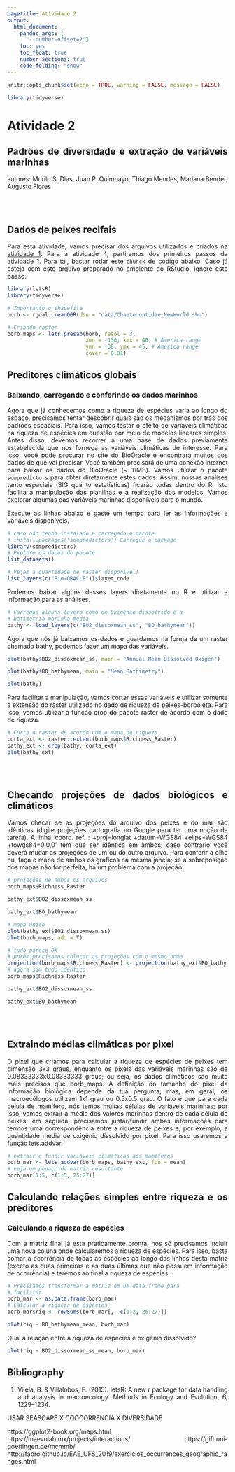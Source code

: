 ```yaml
---
pagetitle: Atividade 2
output:
  html_document:
    pandoc_args: [
      "--number-offset=2"]
    toc: yes
    toc_float: true
    number_sections: true
    code_folding: "show"
---
```


<style>
body {
text-align: justify}
</style>

```r
knitr::opts_chunk$set(echo = TRUE, warning = FALSE, message = FALSE)

library(tidyverse)

```

# Atividade 2 {.unnumbered}

## Padrões de diversidade e extração de variáveis marinhas {.unnumbered}

autores: Murilo S. Dias, Juan P. Quimbayo, Thiago Mendes, Mariana Bender, Augusto Flores

<br></br>

## Dados de peixes recifais
Para esta atividade, vamos precisar dos arquivos utilizados e criados na [atividade 1](atividade_1.html).
Para a atividade 4, partiremos dos primeiros passos da atividade 1. Para tal, bastar rodar este `chunck` de código abaixo. Caso já esteja com este arquivo preparado no ambiente do RStudio, ignore este passo.

```r

library(letsR)
library(tidyverse)

# Importanto o shapefile
borb <- rgdal::readOGR(dsn = "data/Chaetodontidae_NewWorld.shp")

# Criando raster
borb_maps <- lets.presab(borb, resol = 3, 
                         xmn = -150, xmx = 40, # America range
                         ymn = -38, ymx = 45, # America range
                         cover = 0.01)

```


## Preditores climáticos globais

### Baixando, carregando e conferindo os dados marinhos

Agora que já conhecemos como a riqueza de espécies varia ao longo do espaço, precisamos tentar descobrir quais são os mecanismos por trás dos padrões espaciais. Para isso, vamos testar o efeito de variáveis climáticas na riqueza de espécies em questão por meio de modelos lineares simples. Antes disso, devemos recorrer a uma base de dados previamente estabelecida que nos forneça as variáveis climáticas de interesse. 
Para isso, você pode procurar no site do [BioOracle](https://www.bio-oracle.org) e encontrará muitos dos dados de que vai precisar. Você também precisará de uma conexão internet para baixar os dados do BioOracle (~ 11MB). Vamos utilizar o pacote `sdmpredictors` para obter diretamente estes dados. Assim, nossas análises tanto espaciais (SIG quanto estatísticas) ficarão todas dentro do R. Isto facilita a manipulação das planilhas e a realização dos modelos. Vamos explorar algumas das variáveis marinhas disponíveis para o mundo. 

Execute as linhas abaixo e gaste um tempo para ler as informações e variáveis disponíveis.

```r

# caso não tenha instalado e carregado o pacote
# install.packages('sdmpredictors') Carregue o package
library(sdmpredictors)
# Explore os dados do pacote
list_datasets()

```



```r
# Vejam a quantidade de raster disponivel!
list_layers(c("Bio-ORACLE"))$layer_code
```

Podemos baixar alguns desses layers diretamente no R e utilizar a informação para as análises.


```r
# Carregue alguns layers como de Oxigênio dissolvido e a
# batimetria marinha media
bathy <- load_layers(c("BO2_dissoxmean_ss", "BO_bathymean"))
```

Agora que nós já baixamos os dados e guardamos na forma de um raster chamado bathy, podemos fazer um mapa das variáveis.

```r
plot(bathy$BO2_dissoxmean_ss, main = "Annual Mean Dissolved Oxigen")
```

```r
plot(bathy$BO_bathymean, main = "Mean Bathimetry")
```

```r
plot(bathy)
```

Para facilitar a manipulação, vamos cortar essas variáveis e utilizar somente a extensão do raster utilizado
no dado de riqueza de peixes-borboleta. Para isso, vamos utilizar a função crop do pacote raster de
acordo com o dado de riqueza.


```r
# Corta o raster de acordo com o mapa de riqueza
corta_ext <- raster::extent(borb_maps$Richness_Raster)
bathy_ext <- crop(bathy, corta_ext)
plot(bathy_ext)

```
<br><br>

## Checando projeções de dados biológicos e climáticos

Vamos checar se as projeções do arquivo dos peixes e do mar são idênticas (digite projeções cartografia no
Google para ter uma noção da tarefa). A linha ‘coord. ref. : +proj=longlat +datum=WGS84
+ellps=WGS84 +towgs84=0,0,0’ tem que ser idêntica em ambos; caso contrário você deverá mudar
as projeções de um ou do outro arquivo. Para conferir a olho nu, faça o mapa de ambos os gráficos na
mesma janela; se a sobreposição dos mapas não for perfeita, há um problema com a projeção.


```r
# projeções de ambos os arquivos
borb_maps$Richness_Raster
```

```r
bathy_ext$BO2_dissoxmean_ss
```

```r
bathy_ext$BO_bathymean
```

```r
# mapa único
plot(bathy_ext$BO2_dissoxmean_ss)
plot(borb_maps, add = T)
```

```r
# tudo parece OK
# porém precisamos colocar as projeções com o mesmo nome
projection(borb_maps$Richness_Raster) <- projection(bathy_ext$BO_bathymean)
# agora sim tudo idêntico
borb_maps$Richness_Raster
```



```r
bathy_ext$BO2_dissoxmean_ss
```

```r
bathy_ext$BO_bathymean
```
<br></br>

## Extraindo médias climáticas por pixel
O pixel que criamos para calcular a riqueza de espécies de peixes tem dimensão 3x3 graus, enquanto os pixels das variáveis marinhas são de 0.08333333x0.08333333 graus; ou seja, os dados climáticos são muito mais precisos que borb_maps. A definição do tamanho do pixel da informação biológica depende da tua pergunta, mas, em geral, os macroecólogos utilizam 1x1 grau ou 0.5x0.5 grau. O fato é que para cada célula de mamífero, nós temos muitas células de variáveis marinhas; por isso, vamos extrair a média dos valores marinhas dentro de cada célula de peixes; em seguida, precisamos juntar/fundir ambas informações para termos uma correspondência entre a riqueza de peixes e, por exemplo, a quantidade
média de oxigênio dissolvido por pixel. Para isso usaremos a função lets.addvar.


```r
# extrair e fundir variáveis climáticas aos mamíferos
borb_mar <- lets.addvar(borb_maps, bathy_ext, fun = mean)
# veja um pedaço da matriz resultante
borb_mar[1:5, c(1:5, 25:27)]
```


## Calculando relações simples entre riqueza e os preditores
### Calculando a riqueza de espécies

Com a matriz final já esta praticamente pronta, nos só precisamos incluir uma nova coluna onde
calcularemos a riqueza de espécies. Para isso, basta somar a ocorrência de todas as espécies ao longo
das linhas desta matriz (exceto as duas primeiras e as duas últimas que não possuem informação de
ocorrência) e teremos ao final a riqueza de espécies.


```r
# Precisamos transformar a matriz em um data.frame para
# facilitar
borb_mar <- as.data.frame(borb_mar)
# Calcular a riqueza de espécies
borb_mar$riq <- rowSums(borb_mar[, -c(1:2, 26:27)])
```

```r
plot(riq ~ BO_bathymean_mean, borb_mar)
```

Qual a relação entre a riqueza de espécies e oxigênio dissolvido?

```r
plot(riq ~ BO2_dissoxmean_ss_mean, borb_mar)
```

## Bibliography
1.    Vilela, B. & Villalobos, F. (2015). letsR: A new r package for data handling and analysis in macroecology.
Methods in Ecology and Evolution, 6, 1229–1234.


USAR SEASCAPE X COOCORRENCIA X DIVERSIDADE

https://ggplot2-book.org/maps.html
https://maevolab.mx/projects/interactions/
https://gift.uni-goettingen.de/mcmmb/
http://fabro.github.io/EAE_UFS_2019/exercicios_occurrences_geographic_ranges.html
